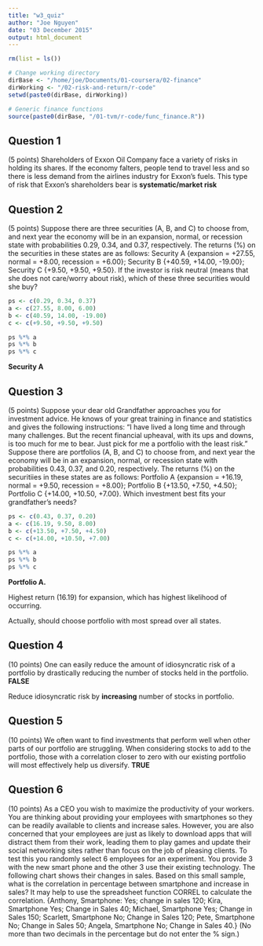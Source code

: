 ```yaml
---
title: "w3_quiz"
author: "Joe Nguyen"
date: "03 December 2015"
output: html_document
---
```


```r
rm(list = ls())

# Change working directory
dirBase <- "/home/joe/Documents/01-coursera/02-finance"
dirWorking <- "/02-risk-and-return/r-code"
setwd(paste0(dirBase, dirWorking))

# Generic finance functions
source(paste0(dirBase, "/01-tvm/r-code/func_finance.R"))
```

## Question 1
(5 points) Shareholders of Exxon Oil Company face a variety of risks in holding its shares. If the economy falters, people tend to travel less and so there is less demand from the airlines industry for Exxon's fuels. This type of risk that Exxon's shareholders bear is 
**systematic/market risk**


## Question 2
(5 points) Suppose there are three securities (A, B, and C) to choose from, and next year the economy will be in an expansion, normal, or recession state with probabilities 0.29, 0.34, and 0.37, respectively. The returns (%) on the securities in these states are as follows: Security A {expansion = +27.55, normal = +8.00, recession = +6.00}; Security B {+40.59, +14.00, -19.00}; Security C {+9.50, +9.50, +9.50}. If the investor is risk neutral (means that she does not care/worry about risk), which of these three securities would she buy?

```r
ps <- c(0.29, 0.34, 0.37)
a <- c(27.55, 8.00, 6.00)
b <- c(40.59, 14.00, -19.00)
c <- c(+9.50, +9.50, +9.50)

ps %*% a
ps %*% b
ps %*% c
```
**Security A**


## Question 3
(5 points) Suppose your dear old Grandfather approaches you for investment advice. He knows of your great training in finance and statistics and gives the following instructions: "I have lived a long time and through many challenges. But the recent financial upheaval, with its ups and downs, is too much for me to bear. Just pick for me a portfolio with the least risk." Suppose there are portfolios (A, B, and C) to choose from, and next year the economy will be in an expansion, normal, or recession state with probabilities 0.43, 0.37, and 0.20, respectively. The returns (%) on the securitiies in these states are as follows: Portfolio A {expansion = +16.19, normal = +9.50, recession = +8.00}; Portfolio B {+13.50, +7.50, +4.50}; Portfolio C {+14.00, +10.50, +7.00}. Which investment best fits your grandfather's needs?

```r
ps <- c(0.43, 0.37, 0.20)
a <- c(16.19, 9.50, 8.00)
b <- c(+13.50, +7.50, +4.50)
c <- c(+14.00, +10.50, +7.00)

ps %*% a
ps %*% b
ps %*% c
```
**Portfolio A.**

Highest return (16.19) for expansion, which has highest likelihood of occurring.

Actually, should choose portfolio with most spread over all states.


## Question 4
(10 points) One can easily reduce the amount of idiosyncratic risk of a portfolio by drastically reducing the number of stocks held in the portfolio.
**FALSE**

Reduce idiosyncratic risk by **increasing** number of stocks in portfolio.


## Question 5
(10 points) We often want to find investments that perform well when other parts of our portfolio are struggling. When considering stocks to add to the portfolio, those with a correlation closer to zero with our existing portfolio will most effectively help us diversify.
**TRUE**


## Question 6
(10 points) As a CEO you wish to maximize the productivity of your workers. You are thinking about providing your employees with smartphones so they can be readily available to clients and increase sales. However, you are also concerned that your employees are just as likely to download apps that will distract them from their work, leading them to play games and update their social networking sites rather than focus on the job of pleasing clients. To test this you randomly select 6 employees for an experiment. You provide 3 with the new smart phone and the other 3 use their existing technology. The following chart shows their changes in sales. Based on this small sample, what is the correlation in percentage between smartphone and increase in sales? It may help to use the spreadsheet function CORREL to calculate the correlation. {Anthony, Smartphone: Yes; change in sales 120; Kira, Smartphone Yes; Change in Sales 40; Michael, Smartphone Yes; Change in Sales 150; Scarlett, Smartphone No; Change in Sales 120; Pete, Smartphone No; Change in Sales 50; Angela, Smartphone No; Change in Sales 40.} (No more than two decimals in the percentage but do not enter the % sign.)



